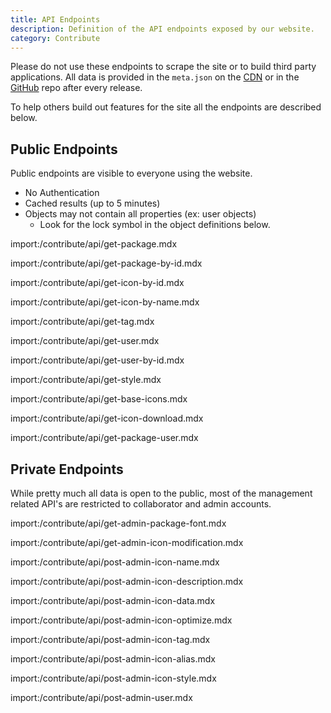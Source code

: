 ```yaml
---
title: API Endpoints
description: Definition of the API endpoints exposed by our website.
category: Contribute
---
```


<Note type='warning'>
  Please do not use these endpoints to scrape the site or to build third party applications. All data is provided in the <code>meta.json</code> on the <a href="https://cdn.jsdelivr.net/npm/@mdxi/svg@{{version:mdi}}/meta.json">CDN</a> or in the <a href="https://github.com/Templarian/MaterialDesign-SVG/blob/master/meta.json">GitHub</a> repo after every release.
</Note>

To help others build out features for the site all the endpoints are described below.

## Public Endpoints

Public endpoints are visible to everyone using the website.

- No Authentication
- Cached results (up to 5 minutes)
- Objects may not contain all properties (ex: user objects)
  - Look for the lock symbol in the object definitions below.

import:/contribute/api/get-package.mdx

import:/contribute/api/get-package-by-id.mdx

import:/contribute/api/get-icon-by-id.mdx

import:/contribute/api/get-icon-by-name.mdx

import:/contribute/api/get-tag.mdx

import:/contribute/api/get-user.mdx

import:/contribute/api/get-user-by-id.mdx

import:/contribute/api/get-style.mdx

import:/contribute/api/get-base-icons.mdx

import:/contribute/api/get-icon-download.mdx

import:/contribute/api/get-package-user.mdx

## Private Endpoints

While pretty much all data is open to the public, most of the management related API's are restricted to collaborator and admin accounts.

import:/contribute/api/get-admin-package-font.mdx

import:/contribute/api/get-admin-icon-modification.mdx

import:/contribute/api/post-admin-icon-name.mdx

import:/contribute/api/post-admin-icon-description.mdx

import:/contribute/api/post-admin-icon-data.mdx

import:/contribute/api/post-admin-icon-optimize.mdx

import:/contribute/api/post-admin-icon-tag.mdx

import:/contribute/api/post-admin-icon-alias.mdx

import:/contribute/api/post-admin-icon-style.mdx

import:/contribute/api/post-admin-user.mdx